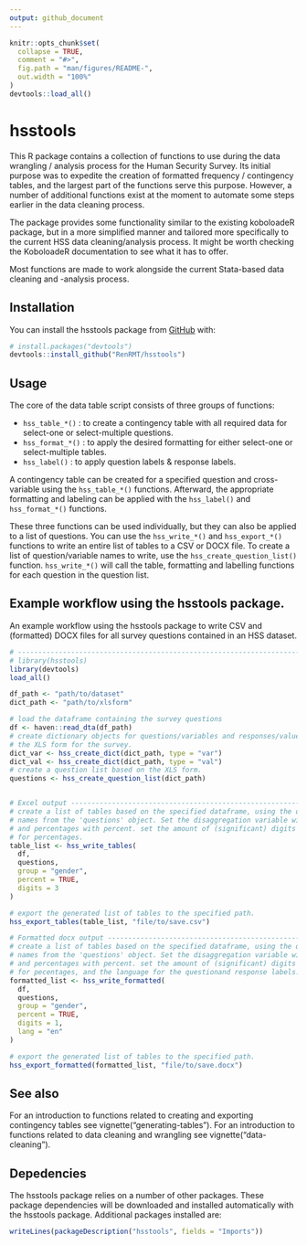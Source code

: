 ```yaml
---
output: github_document
---
```


<!-- README.md is generated from README.Rmd. Please edit that file -->

```r
knitr::opts_chunk$set(
  collapse = TRUE,
  comment = "#>",
  fig.path = "man/figures/README-",
  out.width = "100%"
)
devtools::load_all()
```

# hsstools

<!-- badges: start -->
<!-- badges: end -->

This R package contains a collection of functions to use during the data wrangling / analysis process for the Human Security Survey. Its initial purpose was to expedite the creation of formatted frequency / contingency tables, and the largest part of the functions serve this purpose. However, a number of additional functions exist at the moment to automate some steps earlier in the data cleaning process.

The package provides some functionality similar to the existing koboloadeR package, but in a more simplified manner and tailored more specifically to the current HSS data cleaning/analysis process. It might be worth checking the KoboloadeR documentation to see what it has to offer.

Most functions are made to work alongside the current Stata-based data cleaning and  -analysis process.

## Installation
You can install the hsstools package from [GitHub](https://github.com/) with:

<!-- change github directory to pax-owned account -->
``` r
# install.packages("devtools")
devtools::install_github("RenRMT/hsstools")
```

## Usage
The core of the data table script consists of three groups of functions:

* `hss_table_*()` : to create a contingency table with all required data for select-one or select-multiple questions.
* `hss_format_*()` : to apply the desired formatting for either select-one or select-multiple tables.
* `hss_label()` : to apply question labels & response labels.

A contingency table can be created for a specified question and cross-variable using the `hss_table_*()` functions. Afterward, the appropriate formatting and labeling can be applied with the `hss_label()` and `hss_format_*()` functions.

These three functions can be used individually, but they can also be applied to a list of questions. You can use the `hss_write_*()` and `hss_export_*()` functions to write an entire list of tables to a CSV or DOCX file. To create a list of question/variable names to write, use the `hss_create_question_list()` function. `hss_write_*()` will call the table, formatting and labelling functions for each question in the question list. 
  
## Example workflow using the hsstools package.
An example workflow using the hsstools package to write CSV and (formatted) DOCX files for all survey questions contained in an HSS dataset.

```r
# -------------------------------------------------------------------------
# library(hsstools)
library(devtools)
load_all()

df_path <- "path/to/dataset"
dict_path <- "path/to/xlsform"

# load the dataframe containing the survey questions
df <- haven::read_dta(df_path)
# create dictionary objects for questions/variables and responses/values based on
# the XLS form for the survey.
dict_var <- hss_create_dict(dict_path, type = "var")
dict_val <- hss_create_dict(dict_path, type = "val")
# create a question list based on the XLS form.
questions <- hss_create_question_list(dict_path)


# Excel output ------------------------------------------------------------
# create a list of tables based on the specified dataframe, using the question 
# names from the 'questions' object. Set the disaggregation variable with group, 
# and percentages with percent. set the amount of (significant) digits to show 
# for percentages.
table_list <- hss_write_tables(
  df,
  questions,
  group = "gender",
  percent = TRUE,
  digits = 3
)

# export the generated list of tables to the specified path.
hss_export_tables(table_list, "file/to/save.csv")

# Formatted docx output ---------------------------------------------------
# create a list of tables based on the specified dataframe, using the question 
# names from the 'questions' object. Set the disaggregation variable with group, 
# and percentages with percent. set the amount of (significant) digits to show 
# for pecentages, and the language for the questionand response labels.
formatted_list <- hss_write_formatted(
  df,
  questions,
  group = "gender",
  percent = TRUE,
  digits = 1,
  lang = "en"
)

# export the generated list of tables to the specified path.
hss_export_formatted(formatted_list, "file/to/save.docx")

```

## See also
For an introduction to functions related to creating and exporting contingency tables see vignette("generating-tables"). For an introduction to functions related to data cleaning and wrangling see vignette("data-cleaning").

## Depedencies
The hsstools package relies on a number of other packages. These package dependencies will be downloaded and installed automatically with the hsstools package. Additional packages installed are:

```r
writeLines(packageDescription("hsstools", fields = "Imports"))
```


